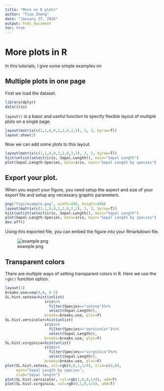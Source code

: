 ```yaml
---
title: "More on R plots"
author: "Tian Zheng"
date: "January 27, 2016"
output: html_document
toc: true
---
```


# More plots in R

In this tutorials, I give some simple examples on 

## Multiple plots in one page
First we load the dataset. 
```r
library(dplyr)
data(iris)
```

`layout()` is a basic and useful function to specify flexible layout of multiple plots on a single page. 

```r
layout(matrix(c(1,1,0,0,2,2,0,2,2), 3, 3, byrow=T))
layout.show(2)
```

Now we can add some plots to this layout. 
```r
layout(matrix(c(1,1,0,0,2,2,0,2,2), 3, 3, byrow=T))
hist(unlist(select(iris, Sepal.Length)), main="Sepal Length")
plot(Sepal.Length~Species, data=iris, main="Sepal Length by species")
```


## Export your plot. 
When you export your figure, you need setup the aspect and size of your export file and setup any necessary graphic parameters. 

```r
png("figs/example.png", width=400, height=400)
layout(matrix(c(1,1,0,0,2,2,0,2,2), 3, 3, byrow=T))
hist(unlist(select(iris, Sepal.Length)), main="Sepal Length")
plot(Sepal.Length~Species, data=iris, main="Sepal Length by species")
dev.off()
```

Using this exported file, you can embed the figure into your Rmarkdown file.

![example png](figs/example.png)

## Transparent colors
There are multiple ways of setting transparent colors in R. Here we use the `rgb()` function option. 

```r
layout(1)
breaks.use=seq(4,8, 0.5)
SL.hist.setosa=hist(unlist(
                  iris%>%
                    filter(Species=="setosa")%>%
                    select(Sepal.Length)),
                  breaks=breaks.use, plot=F)
SL.hist.versicolor=hist(unlist(
                  iris%>%
                    filter(Species=="versicolor")%>%
                    select(Sepal.Length)),
                  breaks=breaks.use, plot=F)
SL.hist.virginica=hist(unlist(
                  iris%>%
                    filter(Species=="virginica")%>%
                    select(Sepal.Length)),
                  breaks=breaks.use, plot=F)
plot(SL.hist.setosa, col=rgb(0,0,1,1/4), xlim=c(4,8), 
     main="Sepal Length by species",
     xlab="Sepal length")  
plot(SL.hist.versicolor, col=rgb(1,0,0,1/4), add=T)
plot(SL.hist.virginica, col=rgb(0,1,0,1/4), add=T)
```
